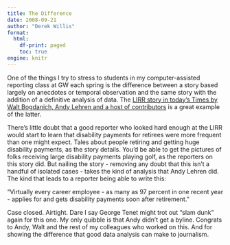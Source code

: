 ```yaml
---
title: The Difference
date: 2008-09-21
author: "Derek Willis"
format:
  html:
    df-print: paged
    toc: true
engine: knitr
---
```


One of the things I try to stress to students in my computer-assisted reporting class at GW each spring is the difference between a story based largely on anecdotes or temporal observation and the same story with the addition of a definitive analysis of data. The [LIRR story in today's Times by Walt Bogdanich, Andy Lehren and a host of contributors](http://www.nytimes.com/2008/09/21/nyregion/21lirr.html) is a great example of the latter.

There's little doubt that a good reporter who looked hard enough at the LIRR would start to learn that disability payments for retirees were more frequent than one might expect. Tales about people retiring and getting huge disability payments, as the story details. You'd be able to get the pictures of folks receiving large disability payments playing golf, as the reporters on this story did. But nailing the story - removing any doubt that this isn't a handful of isolated cases - takes the kind of analysis that Andy Lehren did. The kind that leads to a reporter being able to write this:

"Virtually every career employee - as many as 97 percent in one recent year - applies for and gets disability payments soon after retirement."

Case closed. Airtight. Dare I say George Tenet might trot out "slam dunk" again for this one. My only quibble is that Andy didn't get a byline. Congrats to Andy, Walt and the rest of my colleagues who worked on this. And for showing the difference that good data analysis can make to journalism.
